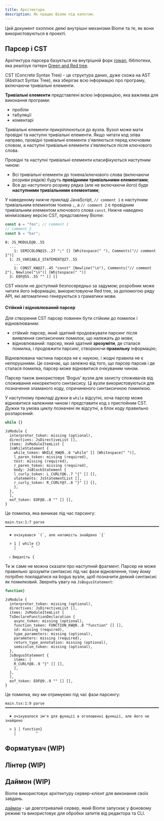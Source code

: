 ```yaml
---
title: Архітектура
description: Як працює Biome під капотом.
---
```


Цей документ охоплює деякі внутрішні механізми Biome та те, як вони використовуються в проекті.

## Парсер і CST

Архітектура парсера базується на внутрішній форк [rowan], бібліотеки, яка реалізує патерн [Green and Red tree].

CST (Concrete Syntax Tree) - це структура даних, дуже схожа на AST (Abstract Syntax Tree), яка зберігає всю інформацію про програму, включаючи тривіальні елементи.

**Тривіальні елементи** представлені всією інформацією, яка важлива для виконання програми:
- пробіли
- табуляції
- коментарі

Тривіальні елементи прикріплюються до вузла. Вузол може мати провідні та наступні тривіальні елементи. Якщо читати код зліва направо, провідні тривіальні елементи з'являються перед ключовим словом, а наступні тривіальні елементи з'являються після ключового слова.

Провідні та наступні тривіальні елементи класифікуються наступним чином:
- Всі тривіальні елементи до токена/ключового слова (включаючи розриви рядків) будуть **провідними тривіальними елементами**;
- Все до наступного розриву рядка (але не включаючи його) буде **наступними тривіальними елементами**;

У наведеному нижче прикладі JavaScript, `// comment 1` є наступним тривіальним елементом токена `;`, а `// comment 2` є провідним тривіальним елементом ключового слова `const`. Нижче наведено мінімізовану версію CST, представлену Biome:

```js
const a = "foo"; // comment 1
// comment 2
const b = "bar";
```

```
0: JS_MODULE@0..55
  ...
    1: SEMICOLON@15..27 ";" [] [Whitespace(" "), Comments("// comment 1")]
  1: JS_VARIABLE_STATEMENT@27..55
    ...
    1: CONST_KW@27..45 "const" [Newline("\n"), Comments("// comment 2"), Newline("\n")] [Whitespace(" ")]
  3: EOF@55..55 "" [] []
```

CST ніколи не доступний безпосередньо за задумом; розробник може читати його інформацію, використовуючи Red tree, за допомогою ряду API, які автоматично генеруються з граматики мови.

#### Стійкий і відновлюваний парсер

Для створення CST парсер повинен бути стійким до помилок і відновлюваним:
- стійкий: парсер, який здатний продовжувати парсинг після виявлення синтаксичних помилок, що належать до мови;
- відновлюваний: парсер, який здатний **зрозуміти**, де сталася помилка, і продовжити парсинг, створюючи **правильну** інформацію;

Відновлювана частина парсера не є наукою, і жодні правила не є непорушними. Це означає, що залежно від того, що парсер парсив і де сталася помилка, парсер може відновитися очікуваним чином.

Парсер також використовує 'Bogus' вузли для захисту споживачів від споживання некоректного синтаксису. Ці вузли використовуються для позначення зламаного коду, спричиненого синтаксичною помилкою.

У наступному прикладі дужки в `while` відсутні, хоча парсер може відновитися належним чином і представити код з пристойним CST. Дужки та умова циклу позначені як відсутні, а блок коду правильно розпарсений:

```js
while {}
```

```
JsModule {
  interpreter_token: missing (optional),
  directives: JsDirectiveList [],
  items: JsModuleItemList [
  JsWhileStatement {
    while_token: WHILE_KW@0..6 "while" [] [Whitespace(" ")],
    l_paren_token: missing (required),
    test: missing (required),
    r_paren_token: missing (required),
    body: JsBlockStatement {
    l_curly_token: L_CURLY@6..7 "{" [] [],
    statements: JsStatementList [],
    r_curly_token: R_CURLY@7..8 "}" [] [],
    },
  },
  ],
  eof_token: EOF@8..8 "" [] [],
}
```

Це помилка, яка виникає під час парсингу:

```
main.tsx:1:7 parse ━━━━━━━━━━━━━━━━━━━━━━━━━━━━━━━━━━━━━━━━━━━━━━━━━━━━━━━━━━━━━━━━━━━━━━━━━━━━━━━━━

  ✖ очікувався `(`, але натомість знайдено `{`

  > 1 │ while {}
    │       ^

  ℹ Видаліть {
```

Те ж саме не можна сказати про наступний фрагмент. Парсер не може правильно зрозуміти синтаксис під час фази відновлення, тому йому потрібно покладатися на bogus вузли, щоб позначити деякий синтаксис як помилковий. Зверніть увагу на `JsBogusStatement`:

```js
function}
```

```
JsModule {
  interpreter_token: missing (optional),
  directives: JsDirectiveList [],
  items: JsModuleItemList [
  TsDeclareFunctionDeclaration {
    async_token: missing (optional),
    function_token: FUNCTION_KW@0..8 "function" [] [],
    id: missing (required),
    type_parameters: missing (optional),
    parameters: missing (required),
    return_type_annotation: missing (optional),
    semicolon_token: missing (optional),
  },
  JsBogusStatement {
    items: [
    R_CURLY@8..9 "}" [] [],
    ],
  },
  ],
  eof_token: EOF@9..9 "" [] [],
}
```

Це помилка, яку ми отримуємо під час фази парсингу:

```
main.tsx:1:9 parse ━━━━━━━━━━━━━━━━━━━━━━━━━━━━━━━━━━━━━━━━━━━━━━━━━━━━━━━━━━━━━━━━━━━━━━━━━━━━━━━━━

  ✖ очікувалося ім'я для функції в оголошенні функції, але його не знайдено

  > 1 │ function}
    │         ^
```

## Форматувач (WIP)

## Лінтер (WIP)

## Даймон (WIP)

Biome використовує архітектуру сервер-клієнт для виконання своїх завдань.

[даймон] - це довготривалий сервер, який Biome запускає у фоновому режимі та використовує для обробки запитів від редактора та CLI.

[rowan]: https://github.com/rust-analyzer/rowan
[Green and Red tree]: https://learn.microsoft.com/en-us/archive/blogs/ericlippert/persistence-facades-and-roslyns-red-green-trees
[даймон]: https://uk.wikipedia.org/wiki/Демон_(обчислювальна_техніка)
